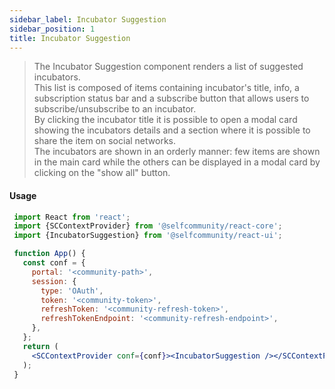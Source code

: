 ```yaml
---
sidebar_label: Incubator Suggestion
sidebar_position: 1
title: Incubator Suggestion
---
```


> The Incubator Suggestion component renders a list of suggested incubators.<br/>
This list is composed of items containing incubator's title, info, a subscription status bar and a subscribe button that allows users to subscribe/unsubscribe to an incubator.<br/>
By clicking the incubator title it is possible to open a modal card showing the incubators details and a section where it is possible to share the item on social networks.<br/>
The incubators are shown in an orderly manner: few items are shown in the main card while the others can be displayed in a modal card by clicking on the "show all" button.


<Logged><IncubatorSuggestion/></Logged>

#### Usage

```jsx
 import React from 'react';
 import {SCContextProvider} from '@selfcommunity/react-core';
 import {IncubatorSuggestion} from '@selfcommunity/react-ui';

 function App() {
   const conf = {
     portal: '<community-path>',
     session: {
       type: 'OAuth',
       token: '<community-token>',
       refreshToken: '<community-refresh-token>',
       refreshTokenEndpoint: '<community-refresh-endpoint>',
     },
   };
   return (
     <SCContextProvider conf={conf}><IncubatorSuggestion /></SCContextProvider>
   );
 }
```